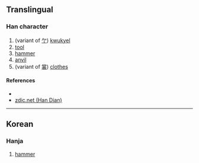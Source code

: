 {{character info/new}}
==Translingual==

===Han character===
{{Han char|rn=2|rad=丨|as=02|sn=3|four=|canj=OML}}

# (variant of [[亇]]) [[kwukyel]]
# [[tool]]
# [[hammer]]
# [[anvil]]
# (variant of [[裳]]) [[clothes]]

====References====
* {{Han ref|kx=0079.021|dkj=|dj=|hdz=|uh=3403|ud=13315|bh=|bd=}}
* [http://www.zdic.net/zd/zi2/ZdicE3Zdic90Zdic83.htm zdic.net (Han Dian)]

----

==Korean==

===Hanja===
{{ko-hanja|hangeul=마|rv=ma|mr=ma|y=ma|eumhun=망치|ehrv=mangchi|ehmr=mangch'i|ehy=mangchi}}

# [[hammer]]